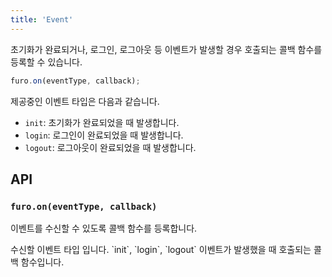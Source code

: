 ```yaml
---
title: 'Event'
---
```


초기화가 완료되거나, 로그인, 로그아웃 등 이벤트가 발생할 경우 호출되는 콜백 함수를 등록할 수 있습니다.

```js
furo.on(eventType, callback);
```

제공중인 이벤트 타입은 다음과 같습니다.

- `init`: 초기화가 완료되었을 때 발생합니다.
- `login`: 로그인이 완료되었을 때 발생합니다.
- `logout`: 로그아웃이 완료되었을 때 발생합니다.

## API

### `furo.on(eventType, callback)`

이벤트를 수신할 수 있도록 콜백 함수를 등록합니다.

<ParamField path="eventType" type="string" required>
  수신할 이벤트 타입 입니다. `init`, `login`, `logout`
</ParamField>

<ParamField path="callback" type="function" required>
  이벤트가 발생했을 때 호출되는 콜백 함수입니다.
</ParamField>
